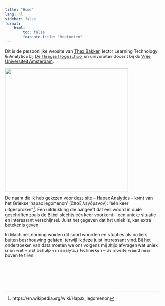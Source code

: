 ```yaml
---
title: "Home"
lang: nl
sidebar: false
format:
    html:
        toc: false
        footnote-title: "Voetnoten"
---
```


Dit is de persoonlijke website van [Theo Bakker](/over.html), lector Learning Technology & Analytics bij [De Haagse Hogeschool](https://hhs.nl) en universitair docent bij de [Vrije Universiteit Amsterdam](https://vu.nl).

::: column-margin
![](/images/_site/Theo%20Bakker_HHs_klein_smal.png){width="400"}
:::

De naam die ik heb gekozen voor deze site -- Hapax Analytics -- komt van het Griekse 'hapax legomenon' (ἅπαξ λεγόμενον): "één keer uitgesproken"[^1]. Een uitdrukking die aangeeft dat een woord in oude geschriften zoals de Bijbel slechts één keer voorkomt - een unieke situatie en interessant verschijnsel. Juist het gegeven dat het uniek is, kan extra betekenis geven.

[^1]: https://en.wikipedia.org/wiki/Hapax_legomenon

In Machine Learning worden dit soort woorden en situaties als outliers buiten beschouwing gelaten, terwijl ik deze juist interessant vind. Bij het onderzoeken van data moeten we ons volgens mij altijd afvragen wat uniek is en wat -- met behulp van analytics technieken -- de moeite waard naar boven te tillen.

::: logo-wrapper
::: {.logo-hhs onclick="location.href='https://www.hhs.nl'"}
 
:::

::: logo-spacer
 
:::

::: {.logo-vu onclick="location.href='https://www.vu.nl'"}
 
:::
:::
